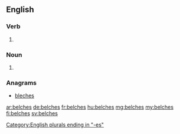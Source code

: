 ==English==

===Verb===
{{head|en|verb form}}

# {{en-third-person singular of|belch}}

===Noun===
{{head|en|plural}}

# {{plural of|belch|lang=en}}

===Anagrams===
* [[bleches#English|bleches]]

[[Category:English plurals ending in "-es"]]

[[ar:belches]]
[[de:belches]]
[[fr:belches]]
[[hu:belches]]
[[mg:belches]]
[[my:belches]]
[[fi:belches]]
[[sv:belches]]